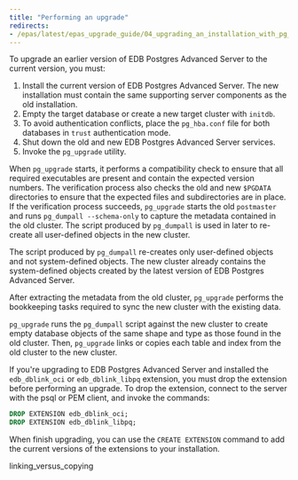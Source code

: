```yaml
---
title: "Performing an upgrade"
redirects:
- /epas/latest/epas_upgrade_guide/04_upgrading_an_installation_with_pg_upgrade/01_performing_an_upgrade/
---
```


To upgrade an earlier version of EDB Postgres Advanced Server to the current version, you must:

1.   Install the current version of EDB Postgres Advanced Server. The new installation must contain the same supporting server components as the old installation.
1.   Empty the target database or create a new target cluster with `initdb`.
1.   To avoid authentication conflicts, place the `pg_hba.conf` file for both databases in `trust` authentication mode.
1.   Shut down the old and new EDB Postgres Advanced Server services.
1.   Invoke the `pg_upgrade` utility.

When `pg_upgrade` starts, it performs a compatibility check to ensure that all required executables are present and contain the expected version numbers. The verification process also checks the old and new `$PGDATA` directories to ensure that the expected files and subdirectories are in place. If the verification process succeeds, `pg_upgrade` starts the old `postmaster` and runs `pg_dumpall --schema-only` to capture the metadata contained in the old cluster. The script produced by `pg_dumpall` is used in later to re-create all user-defined objects in the new cluster.

The script produced by `pg_dumpall` re-creates only user-defined objects and not system-defined objects. The new cluster already contains the system-defined objects created by the latest version of EDB Postgres Advanced Server.

After extracting the metadata from the old cluster, `pg_upgrade` performs the bookkeeping tasks required to sync the new cluster with the existing data.

`pg_upgrade` runs the `pg_dumpall` script against the new cluster to create empty database objects of the same shape and type as those found in the old cluster. Then, `pg_upgrade` links or copies each table and index from the old cluster to the new cluster.

If you're upgrading to EDB Postgres Advanced Server and installed the `edb_dblink_oci` or `edb_dblink_libpq` extension, you must drop the extension before performing an upgrade. To drop the extension, connect to the server with the psql or PEM client, and invoke the commands:

```sql
DROP EXTENSION edb_dblink_oci;
DROP EXTENSION edb_dblink_libpq;
```

When finish upgrading, you can use the `CREATE EXTENSION` command to add the current versions of the extensions to your installation.

<div class="toctree" maxdepth="3">

linking_versus_copying

</div>
